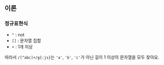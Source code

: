
## 이론

### 정규표현식

- `^` : not
- `[]` : 문자열 집합
- `+` : 1개 이상

따라서 `/[^abc]+/g{:js}`는 `'a'`, `'b'`, `'c'`가 아닌 길이 1 이상의 문자열을 모두 찾아요.
